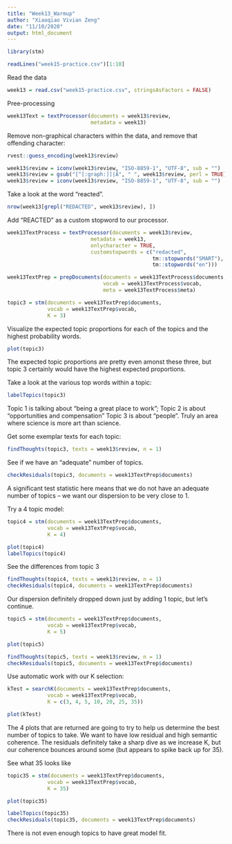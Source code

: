 ```yaml
---
title: "Week13_Warmup"
author: "Xiaoqiao Vivian Zeng"
date: "11/10/2020"
output: html_document
---
```

```r
library(stm)
```

```r
readLines("week15-practice.csv")[1:10]
```
Read the data
```r
week13 = read.csv("week15-practice.csv", stringsAsFactors = FALSE)
```

Pree-processing 
```r
week13Text = textProcessor(documents = week13$review, 
                           metadata = week13)
```

Remove non-graphical characters within the data, and remove that offending character:
```r
rvest::guess_encoding(week13$review)
```

```r
week13$review = iconv(week13$review, "ISO-8859-1", "UTF-8", sub = "")
week13$review = gsub("[^[:graph:]]|Ã", " ", week13$review, perl = TRUE)
week13$review = iconv(week13$review, "ISO-8859-1", "UTF-8", sub = "")
```


Take a look at the word "reacted".
```r
nrow(week13[grepl("REDACTED", week13$review), ])
```

Add "REACTED" as a custom stopword to our processor. 
```r
week13TextProcess = textProcessor(documents = week13$review, 
                           metadata = week13, 
                           onlycharacter = TRUE,
                           customstopwords = c("redacted", 
                                               tm::stopwords("SMART"), 
                                               tm::stopwords("en")))
```


```r
week13TextPrep = prepDocuments(documents = week13TextProcess$documents, 
                               vocab = week13TextProcess$vocab,
                               meta = week13TextProcess$meta)
```


```r
topic3 = stm(documents = week13TextPrep$documents, 
             vocab = week13TextPrep$vocab, 
             K = 3)
```

Visualize the expected topic proportions for each of the topics and the highest probability words.
```r
plot(topic3)
```
The expected topic proportions are pretty even amonst these three, but topic 3 certainly would have the highest expected proportions.

Take a look at the various top words within a topic:
```r
labelTopics(topic3)
```
Topic 1 is talking about “being a great place to work”;
Topic 2 is about “opportunities and compensation”
Topic 3 is about “people”. Truly an area where science is more art than science.

Get some exemplar texts for each topic:
```r
findThoughts(topic3, texts = week13$review, n = 1)
```
See if we have an “adequate” number of topics.

```r
checkResiduals(topic3, documents = week13TextPrep$documents)
```

A significant test statistic here means that we do not have an adequate number of topics – we want our dispersion to be very close to 1. 

Try a 4 topic model:
```r
topic4 = stm(documents = week13TextPrep$documents, 
             vocab = week13TextPrep$vocab, 
             K = 4)
```


```r
plot(topic4)
labelTopics(topic4)
```

See the differences from topic 3
```r
findThoughts(topic4, texts = week13$review, n = 1)
checkResiduals(topic4, documents = week13TextPrep$documents)
```

Our dispersion definitely dropped down just by adding 1 topic, but let’s continue.
```r
topic5 = stm(documents = week13TextPrep$documents, 
             vocab = week13TextPrep$vocab, 
             K = 5)
```

```r
plot(topic5)
```

```r
findThoughts(topic5, texts = week13$review, n = 1)
checkResiduals(topic5, documents = week13TextPrep$documents)
```

Use automatic work with our K selection:

```r
kTest = searchK(documents = week13TextPrep$documents, 
             vocab = week13TextPrep$vocab, 
             K = c(3, 4, 5, 10, 20, 25, 35))
```

```r
plot(kTest)
```

The 4 plots that are returned are going to try to help us determine the best number of topics to take. We want to have low residual and high semantic coherence. The residuals definitely take a sharp dive as we increase K, but our coherence bounces around some (but appears to spike back up for 35). 

See what 35 looks like
```r
topic35 = stm(documents = week13TextPrep$documents, 
             vocab = week13TextPrep$vocab, 
             K = 35)
```


```r
plot(topic35)
```


```r
labelTopics(topic35)
checkResiduals(topic35, documents = week13TextPrep$documents)
```
There is not even enough topics to have great model fit.

